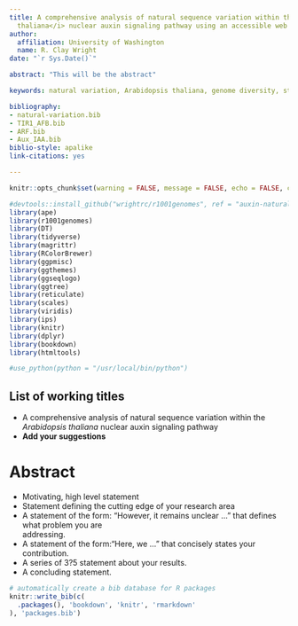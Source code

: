 ```yaml
---
title: A comprehensive analysis of natural sequence variation within the <i>Arabidopsis
  thaliana</i> nuclear auxin signaling pathway using an accessible web application
author:
  affiliation: University of Washington
  name: R. Clay Wright
date: "`r Sys.Date()`"

abstract: "This will be the abstract"

keywords: natural variation, Arabidopsis thaliana, genome diversity, structure, function, genotype, phenotype, bioconductor, bookdown, r markdown

bibliography:
- natural-variation.bib
- TIR1_AFB.bib
- ARF.bib
- Aux_IAA.bib
biblio-style: apalike
link-citations: yes

---
```


```r
knitr::opts_chunk$set(warning = FALSE, message = FALSE, echo = FALSE, collapse = TRUE, comment = "#>", tidy = TRUE, cache = TRUE, cache.lazy = FALSE, out.width = "90%", fig.height=4, fig.width=7, out.extra='style="margin: auto; display: block; padding-top: 15px;"')

#devtools::install_github("wrightrc/r1001genomes", ref = "auxin-natural-variation")
library(ape)
library(r1001genomes)
library(DT)
library(tidyverse)
library(magrittr)
library(RColorBrewer)
library(ggpmisc)
library(ggthemes)
library(ggseqlogo)
library(ggtree)
library(reticulate)
library(scales)
library(viridis)
library(ips)
library(knitr)
library(dplyr)
library(bookdown)
library(htmltools)

#use_python(python = "/usr/local/bin/python")
```

## List of working titles  
* A comprehensive analysis of natural sequence variation within the <i>Arabidopsis thaliana</i> nuclear auxin signaling pathway  
* **Add your suggestions** 

# Abstract 

* Motivating, high level statement  
* Statement defining the cutting edge of your research area  
* A statement of the form: "However, it remains unclear ..." that defines what problem you are  
addressing.  
* A statement of the form:"Here, we ..."  that concisely states your contribution.  
* A series of 3?5 statement about your results.  
* A concluding statement.  

```r
# automatically create a bib database for R packages
knitr::write_bib(c(
  .packages(), 'bookdown', 'knitr', 'rmarkdown'
), 'packages.bib')
```
